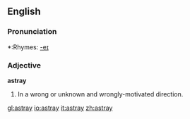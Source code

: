 ==English==

===Pronunciation===
*:Rhymes: [[Rhymes:English:-eɪ|-eɪ]]

===Adjective===
'''astray'''
# In a wrong or unknown and wrongly-motivated direction.

[[gl:astray]]
[[io:astray]]
[[it:astray]]
[[zh:astray]]